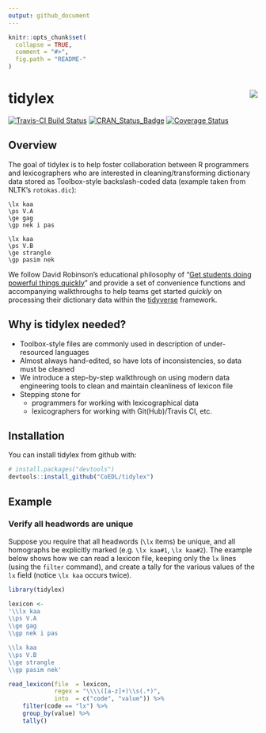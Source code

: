 ```yaml
---
output: github_document
---
```


<!-- README.md is generated from README.Rmd. Please edit that file -->

```r
knitr::opts_chunk$set(
  collapse = TRUE,
  comment = "#>",
  fig.path = "README-"
)
```

# tidylex <img src="man/figures/tidylex-logo.png" align="right" />

[![Travis-CI Build Status](https://travis-ci.org/CoEDL/tidylex.svg?branch=master)](https://travis-ci.org/CoEDL/tidylex)
[![CRAN_Status_Badge](http://www.r-pkg.org/badges/version/tidylex)](https://cran.r-project.org/package=tidylex)
[![Coverage Status](https://img.shields.io/codecov/c/github/CoEDL/tidylex/master.svg)](https://codecov.io/github/CoEDL/tidylex?branch=master)

## Overview

The goal of tidylex is to help foster collaboration between R programmers and lexicographers who are interested in cleaning/transforming dictionary data stored as Toolbox-style backslash-coded data (example taken from NLTK's `rotokas.dic`): 

```
\lx kaa
\ps V.A
\ge gag
\gp nek i pas

\lx kaa
\ps V.B
\ge strangle
\gp pasim nek
```

We follow David Robinson's educational philosophy of "<a href="http://varianceexplained.org/r/teach-tidyverse/#get-students-doing-powerful-things-quickly" target="_blank">Get students doing powerful things quickly</a>" and provide a set of convenience functions and accompanying walkthroughs to help teams get started *quickly* on processing their dictionary data within the [tidyverse](https://www.tidyverse.org/) framework.

## Why is tidylex needed?

- Toolbox-style files are commonly used in description of under-resourced languages
- Almost always hand-edited, so have lots of inconsistencies, so data must be cleaned
- We introduce a step-by-step walkthrough on using modern data engineering tools to clean and maintain cleanliness of lexicon file
- Stepping stone for
    - programmers for working with lexicographical data
    - lexicographers for working with Git(Hub)/Travis CI, etc.

## Installation

You can install tidylex from github with:

```r
# install.packages("devtools")
devtools::install_github("CoEDL/tidylex")
```

## Example

### Verify all headwords are unique

Suppose you require that all headwords (`\lx` items) be unique, and all homographs be explicitly marked (e.g. `\lx kaa#1`, `\lx kaa#2`). The example below shows how we can read a lexicon file, keeping only the `lx` lines (using the `filter` command), and create a tally for the various values of the `lx` field (notice `\lx kaa` occurs twice).

```r
library(tidylex)

lexicon <-
'\\lx kaa
\\ps V.A
\\ge gag
\\gp nek i pas

\\lx kaa
\\ps V.B
\\ge strangle
\\gp pasim nek'

read_lexicon(file  = lexicon,
             regex = "\\\\([a-z]+)\\s(.*)",
             into  = c("code", "value")) %>%
    filter(code == "lx") %>%
    group_by(value) %>% 
    tally()
    
   
```
